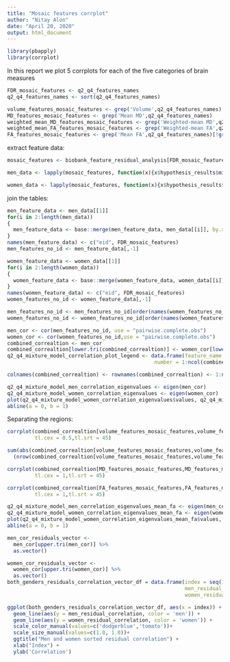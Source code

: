 ```yaml
---
title: "Mosaic features corrplot"
author: "Nitay Alon"
date: "April 20, 2020"
output: html_document
---
```


```r
library(pbapply)
library(corrplot)
```
In this report we plot 5 corrplots for each of the five categories of brain measures
```r
FDR_mosaic_features <- q2_q4_features_names
q2_q4_features_names <- sort(q2_q4_features_names)
```

```r
volume_features_mosaic_features <- grep('Volume',q2_q4_features_names)
MD_features_mosaic_features <- grep('Mean MD',q2_q4_features_names)
weighted_mean_MD_features_mosaic_features <- grep('Weighted-mean MD',q2_q4_features_names)
weighted_mean_FA_features_mosaic_features <- grep('Weighted-mean FA',q2_q4_features_names)
FA_features_mosaic_features <- grep('Mean FA',q2_q4_features_names)[!grep('Mean FA',q2_q4_features_names) %in% weighted_mean_FA_features_mosaic_features]
```

extract feature data:
```r
mosaic_features <- biobank_feature_residual_analysis[FDR_mosaic_features]

men_data <- lapply(mosaic_features, function(x){x$hypothesis_results$mixture_model$men_responsebilities})

women_data <- lapply(mosaic_features, function(x){x$hypothesis_results$mixture_model$women_responsebilities})
```

join the tables:
```r
men_feature_data <- men_data[[1]]
for(i in 2:length(men_data))
{
  men_feature_data <- base::merge(men_feature_data, men_data[[i]], by.x = "eid", by.y = "eid")
}
names(men_feature_data) <- c("eid", FDR_mosaic_features)
men_features_no_id <- men_feature_data[,-1]
```

```r
women_feature_data <- women_data[[1]]
for(i in 2:length(women_data))
{
  women_feature_data <- base::merge(women_feature_data, women_data[[i]], by.x = "eid", by.y = "eid")
}
names(women_feature_data) <- c("eid", FDR_mosaic_features)
women_features_no_id <- women_feature_data[,-1]
```

```r
men_features_no_id <- men_features_no_id[order(names(women_features_no_id))]
women_features_no_id <- women_features_no_id[order(names(women_features_no_id))]
```

```r
men_cor <- cor(men_features_no_id, use = "pairwise.complete.obs")
women_cor <- cor(women_features_no_id,use = "pairwise.complete.obs")
combined_correaltion <- men_cor
combined_correaltion[lower.tri(combined_correaltion)] <- women_cor[lower.tri(women_cor)]
q2_q4_mixture_model_correlation_plot_legend <- data.frame(feature_name = colnames(men_cor), 
                                                number = 1:ncol(combined_correaltion))

colnames(combined_correaltion) <- rownames(combined_correaltion) <- 1:ncol(combined_correaltion)

```

```r
q2_q4_mixture_model_men_correlation_eigenvalues <- eigen(men_cor)
q2_q4_mixture_model_women_correlation_eigenvalues <- eigen(women_cor)
plot(q2_q4_mixture_model_women_correlation_eigenvalues$values, q2_q4_mixture_model_men_correlation_eigenvalues$values)
abline(a = 0, b = 1)
```


Separating the regions:
```r
corrplot(combined_correaltion[volume_features_mosaic_features,volume_features_mosaic_features], 
         tl.cex = 0.5,tl.srt = 45)
```
```r
sum(abs(combined_correaltion[volume_features_mosaic_features,volume_features_mosaic_features]) < 0.1) / 
  (nrow(combined_correaltion[volume_features_mosaic_features,volume_features_mosaic_features]) * ncol(combined_correaltion[volume_features_mosaic_features,volume_features_mosaic_features]))
```


```r
corrplot(combined_correaltion[MD_features_mosaic_features,MD_features_mosaic_features],
         tl.cex = 1,tl.srt = 45)
```

```r
corrplot(combined_correaltion[FA_features_mosaic_features,FA_features_mosaic_features], 
         tl.cex = 1,tl.srt = 45)
```

```r
q2_q4_mixture_model_men_correlation_eigenvalues_mean_fa <- eigen(men_cor[FA_features_mosaic_features,FA_features_mosaic_features])
q2_q4_mixture_model_women_correlation_eigenvalues_mean_fa <- eigen(women_cor[FA_features_mosaic_features,FA_features_mosaic_features])
plot(q2_q4_mixture_model_women_correlation_eigenvalues_mean_fa$values, q2_q4_mixture_model_men_correlation_eigenvalues_mean_fa$values)
abline(a = 0, b = 1)
```

```r
men_cor_residuals_vector <- 
  men_cor[upper.tri(men_cor)] %>% 
  as.vector()

women_cor_residuals_vector <- 
  women_cor[upper.tri(women_cor)] %>% 
  as.vector()
both_genders_residuals_correlation_vector_df = data.frame(index = seq(1,length(sort(men_cor_residuals_vector))),
                                                          men_residual_correlation = sort(men_cor_residuals_vector),
                                                          women_residual_correlation = sort(women_cor_residuals_vector))

ggplot(both_genders_residuals_correlation_vector_df, aes(x = index)) + 
  geom_line(aes(y = men_residual_correlation, color = 'men')) + 
  geom_line(aes(y = women_residual_correlation, color = 'women')) + 
  scale_color_manual(values=c('dodgerblue','tomato'))+
  scale_size_manual(values=c(1.0, 1.0))+
  ggtitle("Men and women sorted residual correlation") + 
  xlab("Index") + 
  ylab('Correlation')
```

